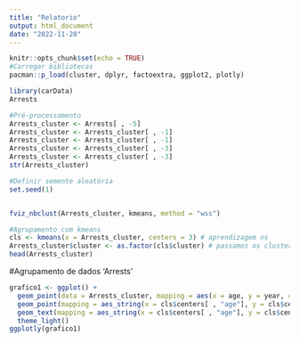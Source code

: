 ```yaml
---
title: "Relatorio"
output: html_document
date: "2022-11-20"
---
```


```r
knitr::opts_chunk$set(echo = TRUE)
#Carregar bibliotecas
pacman::p_load(cluster, dplyr, factoextra, ggplot2, plotly)

library(carData)
Arrests

#Pré-processamento
Arrests_cluster <- Arrests[ , -5]
Arrests_cluster <- Arrests_cluster[ , -1]
Arrests_cluster <- Arrests_cluster[ , -1]
Arrests_cluster <- Arrests_cluster[ , -3]
Arrests_cluster <- Arrests_cluster[ , -3]
str(Arrests_cluster)

#Definir semente aleatória
set.seed(1)


fviz_nbclust(Arrests_cluster, kmeans, method = "wss")

#Agrupamento com kmeans
cls <- kmeans(x = Arrests_cluster, centers = 3) # aprendizagem ns
Arrests_cluster$cluster <- as.factor(cls$cluster) # passamos os clusters para a base original
head(Arrests_cluster)
```

#Agrupamento de dados 'Arrests'


```r
grafico1 <- ggplot() +
  geom_point(data = Arrests_cluster, mapping = aes(x = age, y = year, colour = cluster)) + 
  geom_point(mapping = aes_string(x = cls$centers[ , "age"], y = cls$centers[ , "year"]), color = "red", size = 4) +
  geom_text(mapping = aes_string(x = cls$centers[ , "age"], y = cls$centers[ , "year"], label = 1:3), color = "white", size = 2) +
  theme_light()
ggplotly(grafico1)
```

